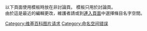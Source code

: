 {{Hidden_category}}
{{Empty category}}

以下頁面使用{{t1|Reqimage}}模板時放在非討論頁。 {{t1|Reqimage}}模板只用於討論頁。<br>
由於這是最近的編輯更改，維護者請{{purge|點此清除緩存}}或到[[Special:链入页面/Template:Reqimage|連入頁面]]中選擇條目名字空間。

[[Category:维基百科图片请求|Category:维基百科图片请求]]
[[Category:命名空间错误|Category:命名空间错误]]